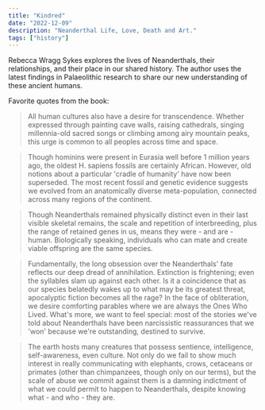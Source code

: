 ```yaml
---
title: "Kindred"
date: "2022-12-09"
description: "Neanderthal Life, Love, Death and Art."
tags: ["history"]
---
```


Rebecca Wragg Sykes explores the lives of Neanderthals, their relationships, and their place in our shared history. The author uses the latest findings in Palaeolithic research to share our new understanding of these ancient humans.

Favorite quotes from the book:

> All human cultures also have a desire for transcendence. Whether expressed through painting cave walls, raising cathedrals, singing millennia-old sacred songs or climbing among airy mountain peaks, this urge is common to all peoples across time and space.

> Though hominins were present in Eurasia well before 1 million years ago, the oldest H. sapiens fossils are certainly African. However, old notions about a particular 'cradle of humanity' have now been superseded. The most recent fossil and genetic evidence suggests we evolved from an anatomically diverse meta-population, connected across many regions of the continent.

> Though Neanderthals remained physically distinct even in their last visible skeletal remains, the scale and repetition of interbreeding, plus the range of retained genes in us, means they were - and are - human. Biologically speaking, individuals who can mate and create viable offspring are the same species.

> Fundamentally, the long obsession over the Neanderthals' fate reflects our deep dread of annihilation. Extinction is frightening; even the syllables slam up against each other. Is it a coincidence that as our species belatedly wakes up to what may be its greatest threat, apocalyptic fiction becomes all the rage? In the face of obliteration, we desire comforting parables where we are always the Ones Who Lived. What's more, we want to feel special: most of the stories we've told about Neanderthals have been narcissistic reassurances that we 'won' because we're outstanding, destined to survive.

> The earth hosts many creatures that possess sentience, intelligence, self-awareness, even culture. Not only do we fail to show much interest in really communicating with elephants, crows, cetaceans or primates (other than chimpanzees, though only on our terms), but the scale of abuse we commit against them is a damning indictment of what we could permit to happen to Neanderthals, despite knowing what - and who - they are.
